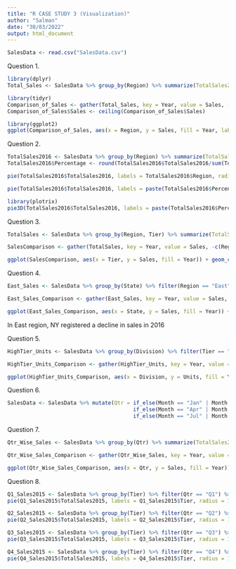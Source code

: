 ---
title: "R CASE STUDY 3 (Visualization)"
author: "Salman"
date: "30/03/2022"
output: html_document
---

```{r}
SalesData <- read.csv("SalesData.csv")
```

Question 1.

```{r}
library(dplyr)
Total_Sales <- SalesData %>% group_by(Region) %>% summarize(TotalSales2015 = sum(Sales2015), TotalSales2016 = sum(Sales2016))

library(tidyr)
Comparison_of_Sales <- gather(Total_Sales, key = Year, value = Sales, -Region)
Comparison_of_Sales$Sales <- ceiling(Comparison_of_Sales$Sales)

library(ggplot2)
ggplot(Comparison_of_Sales, aes(x = Region, y = Sales, fill = Year, label = Sales)) + geom_bar(stat = "identity", position = "dodge") + geom_text(size = 5)
```

Question 2.

```{r}
TotalSales2016 <- SalesData %>% group_by(Region) %>% summarize(TotalSales2016 = sum(Sales2016))
TotalSales2016$Percentage <- round(TotalSales2016$TotalSales2016/sum(TotalSales2016$TotalSales2016)*100,1)

pie(TotalSales2016$TotalSales2016, labels = TotalSales2016$Region, radius = 1, border = "black", main = "Pie Chart of Sales 2016")

pie(TotalSales2016$TotalSales2016, labels = paste(TotalSales2016$Percentage, "%", " ", ":", TotalSales2016$Region), col = c("red", "green", "blue"), radius = 1, border = "black", main = "2D Pie Chart of Sales 2016")

library(plotrix)
pie3D(TotalSales2016$TotalSales2016, labels = paste(TotalSales2016$Percentage, "%", " ", ":", TotalSales2016$Region), explode = 0.1, col = c("red", "green", "blue")) + title("3D Pie Chart of Sales 2016")
```

Question 3.

```{r}
TotalSales <- SalesData %>% group_by(Region, Tier) %>% summarize(TotalSales2015 = sum(Sales2015), TotalSales2016 = sum(Sales2016))

SalesComparison <- gather(TotalSales, key = Year, value = Sales, -c(Region, Tier))

ggplot(SalesComparison, aes(x = Tier, y = Sales, fill = Year)) + geom_col(position = "dodge") + facet_wrap(~Region)
```

Question 4.

```{r}
East_Sales <- SalesData %>% group_by(State) %>% filter(Region == "East") %>% summarize(TotalSales2015 = sum(Sales2015), TotalSales2016 = sum(Sales2016))

East_Sales_Comparison <- gather(East_Sales, key = Year, value = Sales, -State)

ggplot(East_Sales_Comparison, aes(x = State, y = Sales, fill = Year)) + geom_col(position = "dodge")
```

In East region, NY registered a decline in sales in 2016

Question 5.

```{r}
HighTier_Units <- SalesData %>% group_by(Division) %>% filter(Tier == "High") %>% summarize(TotalUnits2015 = sum(Units2015), TotalUnits2016 = sum(Units2016))

HighTier_Units_Comparison <- gather(HighTier_Units, key = Year, value = Units, -Division)

ggplot(HighTier_Units_Comparison, aes(x = Division, y = Units, fill = Year)) + geom_col(position = "dodge") + theme(axis.text.x = element_text(angle = -50, hjust = 0))
```

Question 6.

```{r}
SalesData <- SalesData %>% mutate(Qtr = if_else(Month == "Jan" | Month == "Feb" | Month == "Mar", "Q1",
                                        if_else(Month == "Apr" | Month == "May" | Month == "Jun", "Q2",
                                        if_else(Month == "Jul" | Month == "Aug" | Month == "Sep", "Q3", "Q4"))))
```

Question 7.

```{r}
Qtr_Wise_Sales <- SalesData %>% group_by(Qtr) %>% summarize(TotalSales2015 = sum(Sales2015), TotalSales2016 = sum(Sales2016))

Qtr_Wise_Sales_Comparison <- gather(Qtr_Wise_Sales, key = Year, value = Sales, -Qtr)

ggplot(Qtr_Wise_Sales_Comparison, aes(x = Qtr, y = Sales, fill = Year)) + geom_bar(stat = "identity", position = "dodge")
```

Question 8.

```{r}
Q1_Sales2015 <- SalesData %>% group_by(Tier) %>% filter(Qtr == "Q1") %>% summarize(TotalSales2015 = sum(Sales2015))
pie(Q1_Sales2015$TotalSales2015, labels = Q1_Sales2015$Tier, radius = 1, border = "black", main = "Qtr1")

Q2_Sales2015 <- SalesData %>% group_by(Tier) %>% filter(Qtr == "Q2") %>% summarize(TotalSales2015 = sum(Sales2015))
pie(Q2_Sales2015$TotalSales2015, labels = Q2_Sales2015$Tier, radius = 1, border = "black", main = "Qtr2")

Q3_Sales2015 <- SalesData %>% group_by(Tier) %>% filter(Qtr == "Q3") %>% summarize(TotalSales2015 = sum(Sales2015))
pie(Q3_Sales2015$TotalSales2015, labels = Q3_Sales2015$Tier, radius = 1, border = "black", main = "Qtr3")

Q4_Sales2015 <- SalesData %>% group_by(Tier) %>% filter(Qtr == "Q4") %>% summarize(TotalSales2015 = sum(Sales2015))
pie(Q4_Sales2015$TotalSales2015, labels = Q4_Sales2015$Tier, radius = 1, border = "black", main = "Qtr4")
```